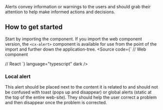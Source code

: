 

<Meta of={stories} />

<Title>Alert</Title>
<Subtitle>
	Alerts convey information or warnings to the users and should grab their
	attention to help make informed actions and decisions.
</Subtitle>

## How to get started
Start by importing the component. If you import the web component version, the `<cx-alert>` component is available for use
from the point of the import and further down the application-tree.
<Source
  code={`
// Web component

// React
`}
language="typescript"
dark
/>

### Local alert

This alert should be placed next to the content it is related to and should not be confused with toast (pops up and disappear) or global alerts (static at the top of the entire web-site). They should help the user correct a problem and then disappear once the problem is corrected.

<Canvas of={stories.AlertInfo} />

<Canvas of={stories.AlertDanger} />

<Canvas of={stories.AlertWarning} />

<Canvas of={stories.AlertSuccess} />

